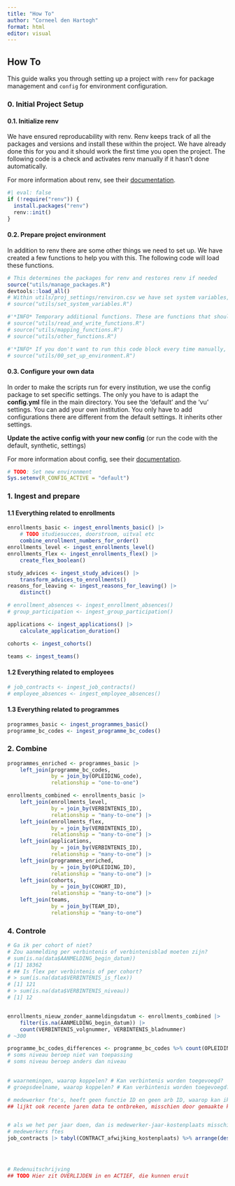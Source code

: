 ```yaml
---
title: "How To"
author: "Corneel den Hartogh"
format: html
editor: visual
---
```


## How To

This guide walks you through setting up a project with `renv` for package management and `config` for environment configuration.

### 0. Initial Project Setup

#### 0.1. Initialize renv

We have ensured reproducability with renv. Renv keeps track of all the packages and versions and install these within the project. We have already done this for you and it should work the first time you open the project. The following code is a check and activates renv manually if it hasn't done automatically.

For more information about renv, see their [documentation](https://rstudio.github.io/renv/articles/renv.html).

```r
#| eval: false
if (!require("renv")) {
  install.packages("renv")
  renv::init()
} 
```

#### 0.2. Prepare project environment

In addition to renv there are some other things we need to set up. We have created a few functions to help you with this. The following code will load these functions.

```r

# This determines the packages for renv and restores renv if needed
source("utils/manage_packages.R")
devtools::load_all()
# Within utils/proj_settings/renviron.csv we have set system variables, this makes code more flexible and clean
# source("utils/set_system_variables.R")

#'*INFO* Temporary additional functions. These are functions that should be in supporting packages, but aren't yet.
# source("utils/read_and_write_functions.R")
# source("utils/mapping_functions.R")
# source("utils/other_functions.R")

#'*INFO* If you don't want to run this code block every time manually, you can the following line (without #) to .Rprofile in the main directory:
# source("utils/00_set_up_environment.R")
```

#### 0.3. Configure your own data

In order to make the scripts run for every institution, we use the config package to set specific settings. The only you have to is adapt the **config.yml** file in the main directory. You see the 'default' and the 'vu' settings. You can add your own institution. You only have to add configurations there are different from the default settings. It inherits other settings.

**Update the active config with your new config** (or run the code with the default, synthetic, settings)

For more information about config, see their [documentation](https://rstudio.github.io/config/).

```r
# TODO: Set new environment
Sys.setenv(R_CONFIG_ACTIVE = "default")

```

### 1. Ingest and prepare

#### 1.1 Everything related to enrollments

```r

enrollments_basic <- ingest_enrollments_basic() |>
    # TODO studiesucces, doorstroom, uitval etc
    combine_enrollment_numbers_for_order()
enrollments_level <- ingest_enrollments_level()
enrollments_flex <- ingest_enrollments_flex() |>
    create_flex_boolean()

study_advices <- ingest_study_advices() |>
    transform_advices_to_enrollments()
reasons_for_leaving <- ingest_reasons_for_leaving() |>
    distinct()

# enrollment_absences <- ingest_enrollment_absences()
# group_participation <- ingest_group_participation()

applications <- ingest_applications() |>
    calculate_application_duration()

cohorts <- ingest_cohorts()

teams <- ingest_teams()

```

#### 1.2 Everything related to employees

```r

# job_contracts <- ingest_job_contracts()
# employee_absences <- ingest_employee_absences()

```

#### 1.3 Everything related to programmes

```r

programmes_basic <- ingest_programmes_basic()
programme_bc_codes <- ingest_programme_bc_codes()


```

### 2. Combine

```r

programmes_enriched <- programmes_basic |>
    left_join(programme_bc_codes, 
              by = join_by(OPLEIDING_code),
              relationship = "one-to-one") 

enrollments_combined <- enrollments_basic |>
    left_join(enrollments_level,
              by = join_by(VERBINTENIS_ID),
              relationship = "many-to-one") |>
    left_join(enrollments_flex,
              by = join_by(VERBINTENIS_ID),
              relationship = "many-to-one") |>
    left_join(applications,
              by = join_by(VERBINTENIS_ID),
              relationship = "many-to-one") |>
    left_join(programmes_enriched,
              by = join_by(OPLEIDING_ID),
              relationship = "many-to-one") |>
    left_join(cohorts, 
              by = join_by(COHORT_ID), 
              relationship = "many-to-one") |>
    left_join(teams, 
              by = join_by(TEAM_ID), 
              relationship = "many-to-one")

```

### 4. Controle

```r

# Ga ik per cohort of niet?
# Zou aanmelding per verbintenis of verbintenisblad moeten zijn?
# sum(is.na(data$AANMELDING_begin_datum))
# [1] 18362
# ## Is flex per verbintenis of per cohort?
# > sum(is.na(data$VERBINTENIS_is_flex))
# [1] 121
# > sum(is.na(data$VERBINTENIS_niveau))
# [1] 12


enrollments_nieuw_zonder_aanmeldingsdatum <- enrollments_combined |> 
    filter(is.na(AANMELDING_begin_datum)) |>
    count(VERBINTENIS_volgnummer, VERBINTENIS_bladnummer)
# ~300

programme_bc_codes_differences <- programme_bc_codes %>% count(OPLEIDING_niveau, OPLEIDING_niveau_beroep)
# soms niveau beroep niet van toepassing
# soms niveau beroep anders dan niveau
    

# waarnemingen, waarop koppelen? # Kan verbintenis worden toegevoegd?
# groepsdeelname, waarop koppelen? # Kan verbintenis worden toegevoegd?

# medewerker fte's, heeft geen functie ID en geen arb ID, waarop kan ik dit het beste koppelen aan verzuim medewerkers? 
## lijkt ook recente jaren data te ontbreken, misschien door gemaakte koppelingen?


# als we het per jaar doen, dan is medewerker-jaar-kostenplaats misschien genoeg? of hebben medewerkers meerdere functies?
# medewerkers ftes
job_contracts |> tabyl(CONTRACT_afwijking_kostenplaats) %>% arrange(desc(n)) %>% slice_head(n = 1)




# Redenuitschrijving
## TODO Hier zit OVERLIJDEN in en ACTIEF, die kunnen eruit

```
